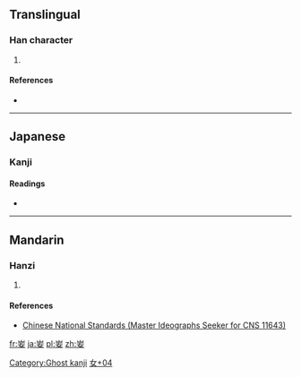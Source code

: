 ==Translingual==

===Han character===
{{Han char|rn=38|rad=女|as=04|sn=7|four=|canj=山一女 (UMV)|ids=⿳[[屮]][[一]][[女]], ⿳[[山]]一女}}

# 

====References====
* {{Han ref|kx=0256.280|dkj=06094|dj=|hdz=10763.021|uh=599B|ud=22939|bh=|bd=}}

----

==Japanese==

===Kanji===
{{ja-kanji|rs=女04|grade=uc}}

====Readings====
* {{ja-readings|on=[[し]] (shi)|kun=}}

----

==Mandarin==

===Hanzi===
{{cmn-hanzi|pin=[[chī]] ([[chi1]])|wg=ch'ih<sup>1</sup>}}

# {{defn|lang=cmn|sort=女04}}

====References====
*[http://www.cns11643.gov.tw/AIDB/query_general_view.do?page=3&code=2553 Chinese National Standards (Master Ideographs Seeker for CNS 11643)]

[[Category:Ghost kanji]]
[[Category:Japanese-only CJKV Characters|女+04]]

[[fr:妛]]
[[ja:妛]]
[[pl:妛]]
[[zh:妛]]